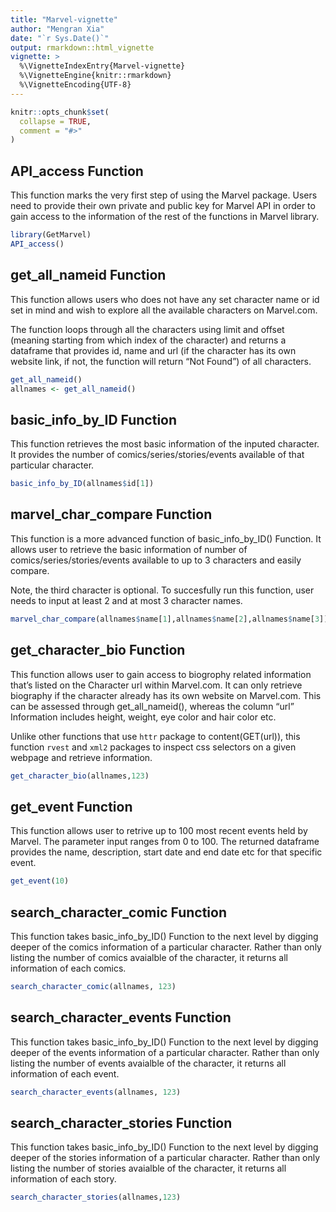 ```yaml
---
title: "Marvel-vignette"
author: "Mengran Xia"
date: "`r Sys.Date()`"
output: rmarkdown::html_vignette
vignette: >
  %\VignetteIndexEntry{Marvel-vignette}
  %\VignetteEngine{knitr::rmarkdown}
  %\VignetteEncoding{UTF-8}
---
```


```r
knitr::opts_chunk$set(
  collapse = TRUE,
  comment = "#>"
)
```

## API_access Function

This function marks the very first step of using the Marvel package. Users need to provide their own private and public key for Marvel API in order to gain access to the information of the rest of the functions in Marvel library. 

```r
library(GetMarvel)
API_access()
```

## get_all_nameid Function

This function allows users who does not have any set character name or id set in mind and wish to explore all the available characters on Marvel.com.

The function loops through all the characters using limit and offset (meaning starting from which index of the character) and returns a dataframe that provides id, name and url (if the character has its own website link, if not, the function will return "Not Found") of all characters. 

```r
get_all_nameid()
allnames <- get_all_nameid()
```

## basic_info_by_ID Function

This function retrieves the most basic information of the inputed character. It provides the number of comics/series/stories/events available of that particular character. 

```r
basic_info_by_ID(allnames$id[1])
```


## marvel_char_compare Function

This function is a more advanced function of basic_info_by_ID() Function. It allows user to retrieve the basic information of number of comics/series/stories/events available to up to 3 characters and easily compare. 

Note, the third character is optional. To succesfully run this function, user needs to input at least 2 and at most 3 character names. 

```r
marvel_char_compare(allnames$name[1],allnames$name[2],allnames$name[3])
```

## get_character_bio Function

This function allows user to gain access to biogrophy related information that's listed on the Character url within Marvel.com. It can only retrieve biography if the character already has its own website on Marvel.com. This can be assessed through get_all_nameid(), whereas the column "url" Information includes height, weight, eye color and hair color etc. 

Unlike other functions that use `httr` package to content(GET(url)), this function `rvest` and `xml2` packages to inspect css selectors on a given webpage and retrieve information. 

```r
get_character_bio(allnames,123)
```

## get_event Function

This function allows user to retrive up to 100 most recent events held by Marvel. The parameter input ranges from 0 to 100. The returned dataframe provides the name, description, start date and end date etc for that specific event. 

```r
get_event(10)
```

## search_character_comic Function

This function takes basic_info_by_ID() Function to the next level by digging deeper of the comics information of a particular character. Rather than only listing the number of comics avaialble of the character, it returns all information of each comics. 

```r
search_character_comic(allnames, 123)
```

## search_character_events Function

This function takes basic_info_by_ID() Function to the next level by digging deeper of the events information of a particular character. Rather than only listing the number of events avaialble of the character, it returns all information of each event. 

```r
search_character_events(allnames, 123)
```


## search_character_stories Function

This function takes basic_info_by_ID() Function to the next level by digging deeper of the stories information of a particular character. Rather than only listing the number of stories avaialble of the character, it returns all information of each story. 

```r
search_character_stories(allnames,123)
```

